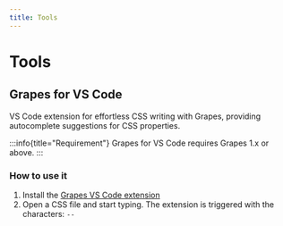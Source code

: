 ```yaml
---
title: Tools
---
```


# Tools

## Grapes for VS Code

VS Code extension for effortless CSS writing with Grapes, providing autocomplete suggestions for CSS properties.

:::info{title="Requirement"}
Grapes for VS Code requires Grapes 1.x or above.
:::

### How to use it

1. Install the [Grapes VS Code extension](https://marketplace.visualstudio.com/items?itemName=Spendesk.grapes-vscode)
2. Open a CSS file and start typing. The extension is triggered with the characters: `--`
